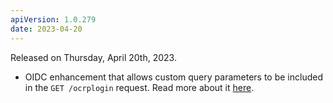 ```yaml
---
apiVersion: 1.0.279
date: 2023-04-20
---
```


Released on Thursday, April 20th, 2023.

- OIDC enhancement that allows custom query parameters to be included in the `GET /ocrplogin` request. Read more about it [here](knowledge-base/sso-via-openid-connect#custom-query-parameters).
